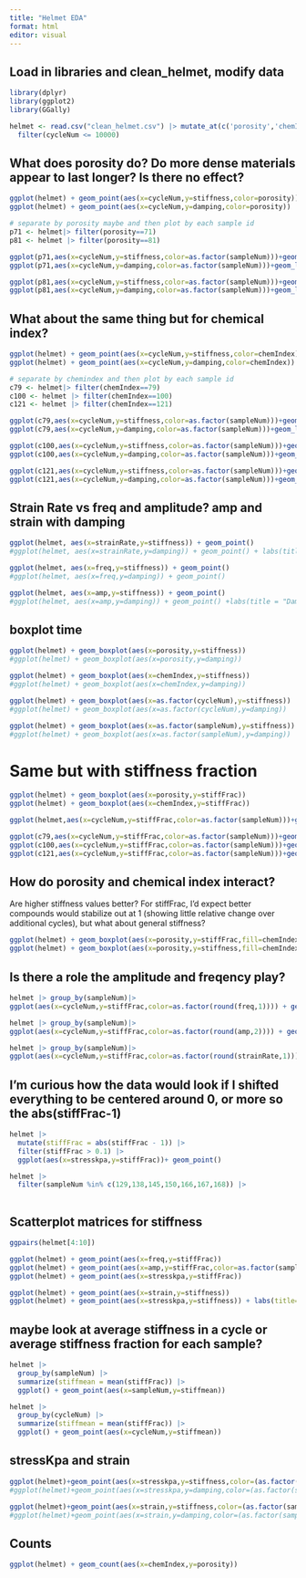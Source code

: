 ```yaml
---
title: "Helmet EDA"
format: html
editor: visual
---
```


## Load in libraries and clean_helmet, modify data  

```r
library(dplyr)
library(ggplot2)
library(GGally)

helmet <- read.csv("clean_helmet.csv") |> mutate_at(c('porosity','chemIndex'), as.factor) |>
  filter(cycleNum <= 10000)
```

## What does porosity do? Do more dense materials appear to last longer? Is there no effect?
```r
ggplot(helmet) + geom_point(aes(x=cycleNum,y=stiffness,color=porosity))
ggplot(helmet) + geom_point(aes(x=cycleNum,y=damping,color=porosity))

# separate by porosity maybe and then plot by each sample id
p71 <- helmet|> filter(porosity==71)
p81 <- helmet |> filter(porosity==81)

ggplot(p71,aes(x=cycleNum,y=stiffness,color=as.factor(sampleNum)))+geom_line()+geom_point() +labs(title="Porosity 71")
ggplot(p71,aes(x=cycleNum,y=damping,color=as.factor(sampleNum)))+geom_line()+geom_point() + labs(title="Porosity 71")

ggplot(p81,aes(x=cycleNum,y=stiffness,color=as.factor(sampleNum)))+geom_line()+geom_point() + labs(title = "Porosity 81")
ggplot(p81,aes(x=cycleNum,y=damping,color=as.factor(sampleNum)))+geom_line()+geom_point()+labs(title="Porosity 81")
```

## What about the same thing but for chemical index?
```r
ggplot(helmet) + geom_point(aes(x=cycleNum,y=stiffness,color=chemIndex))
ggplot(helmet) + geom_point(aes(x=cycleNum,y=damping,color=chemIndex))

# separate by chemindex and then plot by each sample id
c79 <- helmet|> filter(chemIndex==79)
c100 <- helmet |> filter(chemIndex==100)
c121 <- helmet |> filter(chemIndex==121)

ggplot(c79,aes(x=cycleNum,y=stiffness,color=as.factor(sampleNum)))+geom_line()+geom_point()
ggplot(c79,aes(x=cycleNum,y=damping,color=as.factor(sampleNum)))+geom_line()+geom_point()

ggplot(c100,aes(x=cycleNum,y=stiffness,color=as.factor(sampleNum)))+geom_line()+geom_point()
ggplot(c100,aes(x=cycleNum,y=damping,color=as.factor(sampleNum)))+geom_line()+geom_point()

ggplot(c121,aes(x=cycleNum,y=stiffness,color=as.factor(sampleNum)))+geom_line()+geom_point()
ggplot(c121,aes(x=cycleNum,y=damping,color=as.factor(sampleNum)))+geom_line()+geom_point()
```

## Strain Rate vs freq and amplitude? amp and strain with damping
```r
ggplot(helmet, aes(x=strainRate,y=stiffness)) + geom_point()
#ggplot(helmet, aes(x=strainRate,y=damping)) + geom_point() + labs(title="Damping vs Strain Rate",x="Strain Rate",y="Damping")

ggplot(helmet, aes(x=freq,y=stiffness)) + geom_point()
#ggplot(helmet, aes(x=freq,y=damping)) + geom_point()

ggplot(helmet, aes(x=amp,y=stiffness)) + geom_point()
#ggplot(helmet, aes(x=amp,y=damping)) + geom_point() +labs(title = "Damping vs Amplitude",x="Amplitude",y="Damping")


```

## boxplot time
```r
ggplot(helmet) + geom_boxplot(aes(x=porosity,y=stiffness))
#ggplot(helmet) + geom_boxplot(aes(x=porosity,y=damping))

ggplot(helmet) + geom_boxplot(aes(x=chemIndex,y=stiffness))
#ggplot(helmet) + geom_boxplot(aes(x=chemIndex,y=damping))

ggplot(helmet) + geom_boxplot(aes(x=as.factor(cycleNum),y=stiffness))
#ggplot(helmet) + geom_boxplot(aes(x=as.factor(cycleNum),y=damping))

ggplot(helmet) + geom_boxplot(aes(x=as.factor(sampleNum),y=stiffness))
#ggplot(helmet) + geom_boxplot(aes(x=as.factor(sampleNum),y=damping))

```

# Same but with stiffness fraction
```r
ggplot(helmet) + geom_boxplot(aes(x=porosity,y=stiffFrac))
ggplot(helmet) + geom_boxplot(aes(x=chemIndex,y=stiffFrac))
```

```r
ggplot(helmet,aes(x=cycleNum,y=stiffFrac,color=as.factor(sampleNum)))+geom_line()+geom_point()

ggplot(c79,aes(x=cycleNum,y=stiffFrac,color=as.factor(sampleNum)))+geom_line()+geom_point()
ggplot(c100,aes(x=cycleNum,y=stiffFrac,color=as.factor(sampleNum)))+geom_line()+geom_point()
ggplot(c121,aes(x=cycleNum,y=stiffFrac,color=as.factor(sampleNum)))+geom_line()+geom_point()
```

## How do porosity and chemical index interact?
Are higher stiffness values better? For stiffFrac, I'd expect better compounds would stabilize out at 1 (showing little relative change over additional cycles), but what about general stiffness?

```r
ggplot(helmet) + geom_boxplot(aes(x=porosity,y=stiffFrac,fill=chemIndex)) + labs(y="Stiffness Fraction",x="Porosity", fill="Chemical Index")
ggplot(helmet) + geom_boxplot(aes(x=porosity,y=stiffness,fill=chemIndex)) +labs(y="Stiffness",x="Porosity", fill="Chemical Index")

```
## Is there a role the amplitude and freqency play? 
```r
helmet |> group_by(sampleNum)|>
ggplot(aes(x=cycleNum,y=stiffFrac,color=as.factor(round(freq,1)))) + geom_line() +geom_point()

helmet |> group_by(sampleNum)|>
ggplot(aes(x=cycleNum,y=stiffFrac,color=as.factor(round(amp,2)))) + geom_point()

helmet |> group_by(sampleNum)|>
ggplot(aes(x=cycleNum,y=stiffFrac,color=as.factor(round(strainRate,1)))) +geom_point()
```

## I'm curious how the data would look if I shifted everything to be centered around 0, or more so the abs(stiffFrac-1)
```r
helmet |>
  mutate(stiffFrac = abs(stiffFrac - 1)) |>
  filter(stiffFrac > 0.1) |>
  ggplot(aes(x=stresskpa,y=stiffFrac))+ geom_point()
```

```r
helmet |>
  filter(sampleNum %in% c(129,138,145,150,166,167,168)) |>
  
```

## Scatterplot matrices for stiffness
```r
ggpairs(helmet[4:10])
```

```r
ggplot(helmet) + geom_point(aes(x=freq,y=stiffFrac))
ggplot(helmet) + geom_point(aes(x=amp,y=stiffFrac,color=as.factor(sampleNum)))
ggplot(helmet) + geom_point(aes(x=stresskpa,y=stiffFrac))

ggplot(helmet) + geom_point(aes(x=strain,y=stiffness))
ggplot(helmet) + geom_point(aes(x=stresskpa,y=stiffness)) + labs(title="Stiffness vs. Initial Stress",x="Initial Stress (kpa)",y="Stiffness")


```
## maybe look at average stiffness in a cycle or average stiffness fraction for each sample?
```r
helmet |>
  group_by(sampleNum) |>
  summarize(stiffmean = mean(stiffFrac)) |>
  ggplot() + geom_point(aes(x=sampleNum,y=stiffmean))

helmet |>
  group_by(cycleNum) |>
  summarize(stiffmean = mean(stiffFrac)) |>
  ggplot() + geom_point(aes(x=cycleNum,y=stiffmean))
```


## stressKpa and strain
```r
ggplot(helmet)+geom_point(aes(x=stresskpa,y=stiffness,color=(as.factor(sampleNum))))
#ggplot(helmet)+geom_point(aes(x=stresskpa,y=damping,color=(as.factor(sampleNum))))

ggplot(helmet)+geom_point(aes(x=strain,y=stiffness,color=(as.factor(sampleNum))))
#ggplot(helmet)+geom_point(aes(x=strain,y=damping,color=(as.factor(sampleNum))))

```

## Counts
```r
ggplot(helmet) + geom_count(aes(x=chemIndex,y=porosity))
```

